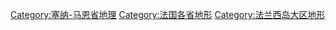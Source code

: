 [[Category:塞纳-马恩省地理|Category:塞纳-马恩省地理]]
[[Category:法国各省地形|Category:法国各省地形]]
[[Category:法兰西岛大区地形|Category:法兰西岛大区地形]]